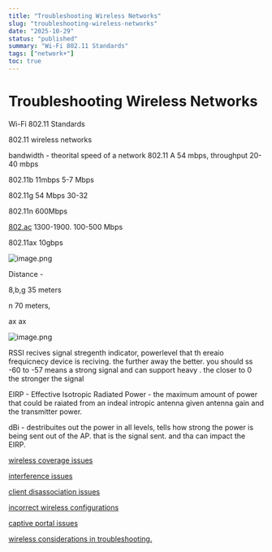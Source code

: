 ```yaml
---
title: "Troubleshooting Wireless Networks"
slug: "troubleshooting-wireless-networks"
date: "2025-10-29"
status: "published"
summary: "Wi-Fi 802.11 Standards"
tags: ["network+"]
toc: true
---
```


# Troubleshooting Wireless Networks

Wi-Fi 802.11 Standards 

802.11 wireless networks 

bandwidth - theorital speed of a network 802.11 A 54 mbps, throughput 20-40 mbps

802.11b 11mbps 5-7 Mbps 

802.11g 54 Mbps 30-32 

802.11n 600Mbps 

[802.ac](HTTP://802.ac) 1300-1900. 100-500 Mbps 

802.11ax 10gbps 

![image.png](Troubleshooting%20Wireless%20Networks/image.png)

Distance - 

8,b,g 35 meters 

n 70 meters, 

ax ax 

![image.png](Troubleshooting%20Wireless%20Networks/image%201.png)

RSSI recives signal stregenth indicator, powerlevel that th ereaio frequicnecy device is reciving. the further away the better. you should ss -60 to -57 means a strong signal and can support heavy . the closer to 0 the stronger the signal 

EIRP - Effective Isotropic Radiated Power - the maximum amount of power that could be raiated from an indeal intropic antenna given antenna gain and the transmitter power. 

dBi - destribuites out the power in all levels, tells how strong the power is being sent out of the AP. that is the signal sent. and tha can impact the EIRP. 

[wireless coverage issues](Troubleshooting%20Wireless%20Networks/wireless%20coverage%20issues%202686f82ab005803a9f0de68d4503ce5b.md)

[interference issues](Troubleshooting%20Wireless%20Networks/interference%20issues%202686f82ab00580e6a4d8cfdf7b89b9a0.md)

[client disassociation issues](Troubleshooting%20Wireless%20Networks/client%20disassociation%20issues%202686f82ab005803dbd35de5f015e2a88.md)

[incorrect wireless configurations](Troubleshooting%20Wireless%20Networks/incorrect%20wireless%20configurations%202686f82ab0058047a8aec376df7f340b.md)

[captive portal issues ](Troubleshooting%20Wireless%20Networks/captive%20portal%20issues%202686f82ab005809a9592f34c03509847.md)

[wireless considerations in troubleshooting. ](Troubleshooting%20Wireless%20Networks/wireless%20considerations%20in%20troubleshooting%202686f82ab00580df8c53e059d6d38497.md)